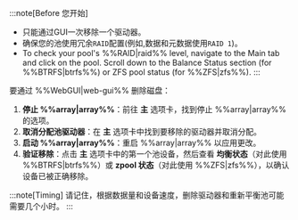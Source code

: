 :::note[Before 您开始]

- 只能通过GUI一次移除一个驱动器。
- 确保您的池使用冗余`RAID`配置(例如,数据和元数据使用`RAID 1`)。
- To check your pool's %%RAID|raid%% level, navigate to the Main tab and click on the pool. Scroll down to the Balance Status section (for %%BTRFS|btrfs%%) or ZFS pool status (for %%ZFS|zfs%%).
  :::

要通过 %%WebGUI|web-gui%% 删除磁盘：

1. **停止 %%array|array%%**：前往 **主** 选项卡，找到停止 %%array|array%% 的选项。
2. **取消分配池驱动器**：在 **主** 选项卡中找到要移除的驱动器并取消分配。
3. **启动 %%array|array%%**：重启 %%array|array%% 以应用更改。
4. **验证移除**：点击 **主** 选项卡中的第一个池设备，然后查看 **均衡状态**（对此使用 %%BTRFS|btrfs%%）或 **zpool 状态**（对此使用 %%ZFS|zfs%%），以确认设备已被正确移除。

:::note[Timing]
请记住，根据数据量和设备速度，删除驱动器和重新平衡池可能需要几个小时。
:::
